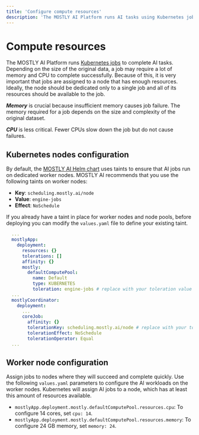 ```yaml
---
title: 'Configure compute resources'
description: 'The MOSTLY AI Platform runs AI tasks using Kubernetes jobs. These jobs may require a lot of resources, especially memory and CPU. It is very important that these jobs are assigned on a node that has enough resources.'
---
```


# Compute resources

The MOSTLY AI Platform runs [Kubernetes jobs](https://kubernetes.io/docs/concepts/workloads/controllers/job/) to complete AI tasks. Depending on the size of the original data, a job may require a lot of memory and CPU to complete successfully. Because of this, it is very important that jobs are assigned to a node that has enough resources. Ideally, the node should be dedicated only to a single job and all of its resources should be available to the job.

_**Memory**_ is crucial because insufficient memory causes job failure. The memory required for a job depends on the size and complexity of the original dataset.

_**CPU**_ is less critical. Fewer CPUs slow down the job but do not cause failures.

## Kubernetes nodes configuration

By default, the [MOSTLY AI Helm chart](/install/deploy/helm-chart) uses taints to ensure that AI jobs run on dedicated worker nodes. MOSTLY AI recommends that you use the following taints on worker nodes:

* **Key**: `scheduling.mostly.ai/node`
* **Value**: `engine-jobs`
* **Effect**: `NoSchedule`

If you already have a taint in place for worker nodes and node pools, before deploying you can modify the `values.yaml` file to define your existing taint.

```yaml filename="values.yaml" {11,18}
  ...
  mostlyApp:
    deployment:
      resources: {}
      tolerations: []
      affinity: {}
      mostly:
        defaultComputePool:
          name: Default
          type: KUBERNETES
          toleration: engine-jobs # replace with your toleration value
  ...
  mostlyCoordinator:
    deployment:
      ...
      coreJob:
        affinity: {}
        tolerationKey: scheduling.mostly.ai/node # replace with your toleration key
        tolerationEffect: NoSchedule
        tolerationOperator: Equal
  ...
```

## Worker node configuration

Assign jobs to nodes where they will succeed and complete quickly. Use the following `values.yaml` parameters to configure the AI workloads on the worker nodes. Kubernetes will assign AI jobs to a node, which has at least this amount of resources available.

  * `mostlyApp.deployment.mostly.defaultComputePool.resources.cpu`: To configure 14 cores, set `cpu: 14`.
  * `mostlyApp.deployment.mostly.defaultComputePool.resources.memory`: To configure 24 GB memory, set `memory: 24`.